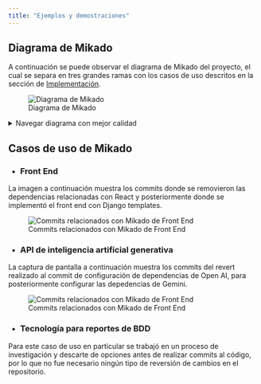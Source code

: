 ```yaml
---
title: "Ejemplos y demostraciones"
---
```


## Diagrama de Mikado

A continuación se puede observar el diagrama de Mikado del proyecto, el cual se separa en tres grandes ramas con los casos de uso descritos en la sección de [Implementación](implementacion.qmd).

![Diagrama de Mikado](./recursos/mikado.svg){fig-align="left"}

<details>
  <summary>Navegar diagrama con mejor calidad</summary>
<div style="width:100%; height:600px; overflow:scroll; border:1px solid #ccc;">
  <object data="./recursos/mikado.svg" type="image/svg+xml" style="min-width:1000px; min-height:1000px;"></object>
</div>
</details>


## Casos de uso de Mikado

- ### Front End

La imagen a continuación muestra los commits donde se removieron las dependencias relacionadas con React y posteriormente donde se implementó el front end con Django templates.

![Commits relacionados con Mikado de Front End](./recursos/mikadoFE_commits.png){fig-align="left"}

- ### API de inteligencia artificial generativa

La captura de pantalla a continuación muestra los commits del revert realizado al commit de configuración de dependencias de Open AI, para posteriormente configurar las depedencias de Gemini.

![Commits relacionados con Mikado de Front End](./recursos/mikadoAI_commits.png){fig-align="left"}

- ### Tecnología para reportes de BDD

Para este caso de uso en particular se trabajó en un proceso de investigación y descarte de opciones antes de realizar commits al código, por lo que no fue necesario ningún tipo de reversión de cambios en el repositorio.